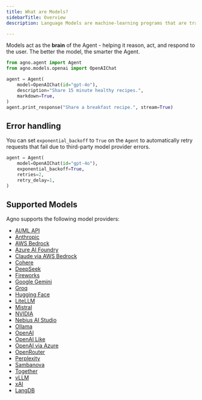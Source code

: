 ```yaml
---
title: What are Models?
sidebarTitle: Overview
description: Language Models are machine-learning programs that are trained to understand natural language and code.

---
```

Models act as the **brain** of the Agent - helping it reason, act, and respond to the user. The better the model, the smarter the Agent.

```python
from agno.agent import Agent
from agno.models.openai import OpenAIChat

agent = Agent(
    model=OpenAIChat(id="gpt-4o"),
    description="Share 15 minute healthy recipes.",
    markdown=True,
)
agent.print_response("Share a breakfast recipe.", stream=True)
```

## Error handling

You can set `exponential_backoff` to `True` on the `Agent` to automatically retry requests that fail due to third-party model provider errors.

```python
agent = Agent(
    model=OpenAIChat(id="gpt-4o"),
    exponential_backoff=True,
    retries=2,
    retry_delay=1,
)
```

## Supported Models

Agno supports the following model providers:

- [AI/ML API](/models/aimlapi)
- [Anthropic](/models/anthropic)
- [AWS Bedrock](/models/aws-bedrock)
- [Azure AI Foundry](/models/azure-ai-foundry)
- [Claude via AWS Bedrock](/models/aws-claude)
- [Cohere](/models/cohere)
- [DeepSeek](/models/deepseek)
- [Fireworks](/models/fireworks)
- [Google Gemini](/models/google)
- [Groq](/models/groq)
- [Hugging Face](/models/huggingface)
- [LiteLLM](/models/litellm)
- [Mistral](/models/mistral)
- [NVIDIA](/models/nvidia)
- [Nebius AI Studio](/models/nebius)
- [Ollama](/models/ollama)
- [OpenAI](/models/openai)
- [OpenAI Like](/models/openai-like)
- [OpenAI via Azure](/models/azure-openai)
- [OpenRouter](/models/openrouter)
- [Perplexity](/models/perplexity)
- [Sambanova](/models/sambanova)
- [Together](/models/together)
- [vLLM](/models/vllm)
- [xAI](/models/xai)
- [LangDB](/models/langdb)